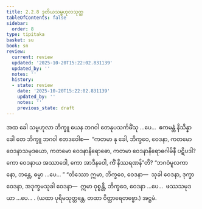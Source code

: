 ```yaml
---
title: 2.2.8 ဒုတိယသမ္ဗဟုလသုတ္တ
tableOfContents: false
sidebar:
  order: 8
type: tipitaka
basket: su
book: sn
review:
  current: review
  updated: '2025-10-20T15:22:02.831139'
  updated_by: ''
  notes: ''
  history:
  - state: review
    date: '2025-10-20T15:22:02.831139'
    updated_by: ''
    notes: ''
    previous_state: draft
---
```



<DynamicBreadcrumb />


<ReviewStatus review={frontmatter.review} showDetails={true} />

<HypothesisAnnotation frontmatter={frontmatter} />

<Division number="266" book="sn" e="ch" v="18" p="319">

<Paragraph number="1171" book="sn">
အထ ခေါ သမ္ဗဟုလာ ဘိက္ခူ ယေန ဘဂဝါ တေနုပသင်္ကမိံသု …ပေ…  ဧကမန္တံ နိသိန္နာ ခေါ တေ ဘိက္ခူ ဘဂဝါ ဧတဒဝေါစ—  “ကတမာ နု ခေါ, ဘိက္ခဝေ, ဝေဒနာ, ကတမော ဝေဒနာသမုဒယော, ကတမော ဝေဒနာနိရောဓော, ကတမာ ဝေဒနာနိရောဓဂါမိနီ ပဋိပဒါ? ကော ဝေဒနာယ အဿာဒေါ, ကော အာဒီနဝေါ, ကိံ နိဿရဏန်”တိ? “ဘဂဝံမူလကာ နော, ဘန္တေ, ဓမ္မာ …ပေ… ” “တိဿော ဣမာ, ဘိက္ခဝေ, ဝေဒနာ—  သုခါ ဝေဒနာ, ဒုက္ခာ ဝေဒနာ, အဒုက္ခမသုခါ ဝေဒနာ—  ဣမာ ဝုစ္စန္တိ, ဘိက္ခဝေ, ဝေဒနာ …ပေ…  ဖဿသမုဒယာ …ပေ… . (ယထာ ပုရိမသုတ္တန္တေ, တထာ ဝိတ္ထာရေတဗ္ဗော.)

</Paragraph>
</Division>

<Paragraph number="1172" type="center" book="sn">
အဋ္ဌမံ.
</Paragraph>